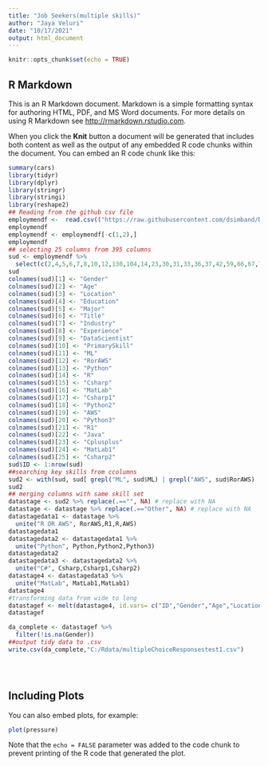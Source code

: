 ---
title: "Job Seekers(multiple skills)"
author: "Jaya Veluri"
date: "10/17/2021"
output: html_document
---

```{r setup, include=FALSE}
knitr::opts_chunk$set(echo = TRUE)
```

## R Markdown

This is an R Markdown document. Markdown is a simple formatting syntax for authoring HTML, PDF, and MS Word documents. For more details on using R Markdown see <http://rmarkdown.rstudio.com>.

When you click the **Knit** button a document will be generated that includes both content as well as the output of any embedded R code chunks within the document. You can embed an R code chunk like this:

```{r cars}
summary(cars)
library(tidyr)
library(dplyr)
library(stringr)
library(stringi)
library(reshape2)
## Reading from the github csv file
employmendf <-  read.csv(("https://raw.githubusercontent.com/dsimband/DATA607Team3/master/csv/multipleChoiceResponses.csv"), header=T,sep="," )
employmendf
employmendf <- employmendf[-c(1,2),]
employmendf
## selecting 25 columns from 395 columns
sud <- employmendf %>%
  select(c(2,4,5,6,7,8,10,12,130,104,14,23,30,31,33,36,37,42,59,66,67,70,73,74,78))
sud
colnames(sud)[1] <- "Gender"
colnames(sud)[2] <- "Age"
colnames(sud)[3] <- "Location"
colnames(sud)[4] <- "Education"
colnames(sud)[5] <- "Major"
colnames(sud)[6] <- "Title"
colnames(sud)[7] <- "Industry"
colnames(sud)[8] <- "Experience"
colnames(sud)[9] <- "DataScientist"
colnames(sud)[10] <- "PrimarySkill"
colnames(sud)[11] <- "ML"
colnames(sud)[12] <- "RorAWS"
colnames(sud)[13] <- "Python"
colnames(sud)[14] <- "R"
colnames(sud)[15] <- "Csharp"
colnames(sud)[16] <- "MatLab"
colnames(sud)[17] <- "Csharp1"
colnames(sud)[18] <- "Python2"
colnames(sud)[19] <- "AWS"
colnames(sud)[20] <- "Python3"
colnames(sud)[21] <- "R1"
colnames(sud)[22] <- "Java"
colnames(sud)[23] <- "Cplusplus"
colnames(sud)[24] <- "MatLab1"
colnames(sud)[25] <- "Csharp2"
sud$ID <- 1:nrow(sud)
##searching key skills from ccolumns
sud2 <- with(sud, sud[ grepl("ML", sud$ML) | grepl("AWS", sud$RorAWS) | grepl("R", sud$RorAWS) | grepl("Python", sud$Python) | grepl("R", sud$R) | grepl("C#|Visual Studio", sud$Csharp) | grepl("MatLab", sud$MatLab) | grepl("C#|Visual Studio", sud$Csharp1) | grepl("Python", sud$Python2) | grepl("AWS", sud$AWS) | grepl("Python", sud$Python3) | grepl("R", sud$R1) | grepl("Java", sud$Java) | grepl("C+", sud$Cplusplus) | grepl("MatLab", sud$MatLab1) | grepl("C#|Visual Studio", sud$Csharp2), ])
sud2
## merging columns with same skill set
datastage <- sud2 %>% replace(.=="", NA) # replace with NA
datastage <- datastage %>% replace(.=="Other", NA) # replace with NA
datastagedata1 <- datastage %>%
  unite("R OR AWS", RorAWS,R1,R,AWS)
datastagedata1
datastagedata2 <- datastagedata1 %>%
  unite("Python", Python,Python2,Python3)
datastagedata2
datastagedata3 <- datastagedata2 %>%
  unite("C#", Csharp,Csharp1,Csharp2)
datastage4 <- datastagedata3 %>%
  unite("MatLab", MatLab1,MatLab1)
datastage4
#transforming data from wide to long
datastagef <- melt(datastage4, id.vars= c("ID","Gender","Age","Location","Education","Major","Title","Industry","Experience","DataScientist","PrimarySkill"),  variable.name = "Skills", value.name="name")
datastagef

da_complete <- datastagef %>%
  filter(!is.na(Gender))     
##output tidy data to .csv
write.csv(da_complete,"C:/Rdata/multipleChoiceResponsestest1.csv")


  

```

## Including Plots

You can also embed plots, for example:

```{r pressure, echo=FALSE}
plot(pressure)
```

Note that the `echo = FALSE` parameter was added to the code chunk to prevent printing of the R code that generated the plot.
